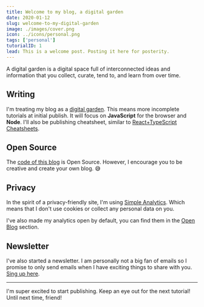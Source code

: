 ```yaml
---
title: Welcome to my blog, a digital garden
date: 2020-01-12
slug: welcome-to-my-digital-garden
image: ./images/cover.png
icon: ../icons/personal.png
tags: ['personal']
tutorialID: 1
lead: This is a welcome post. Posting it here for posterity.
---
```


A digital garden is a digital space full of interconnected ideas and information that you collect, curate, tend to, and learn from over time.

## Writing

I'm treating my blog as a [digital garden](https://joelhooks.com/digital-garden). This means more incomplete tutorials at initial publish. It will focus on **JavaScript** for the browser and **Node**. I'll also be publishing cheatsheet, similar to [React+TypeScript Cheatsheets](https://github.com/typescript-cheatsheets/react-typescript-cheatsheet-es).

## Open Source

The [code of this blog](https://github.com/laurosilvacom/laurosilva.com) is Open Source. However, I encourage you to be creative and create your own blog. 😅

## Privacy

In the spirit of a privacy-friendly site, I'm using [Simple Analytics](https://referral.simpleanalytics.com/lauro). Which means that I don't use cookies or collect any personal data on you.

I've also made my analytics open by default, you can find them in the [Open Blog](/open-blog/) section.

## Newsletter

I've also started a newsletter. I am personally not a big fan of emails so I promise to only send emails when I have exciting things to share with you. [Sing up here](/newsletter).

---

I'm super excited to start publishing. Keep an eye out for the next tutorial! Until next time, friend!
